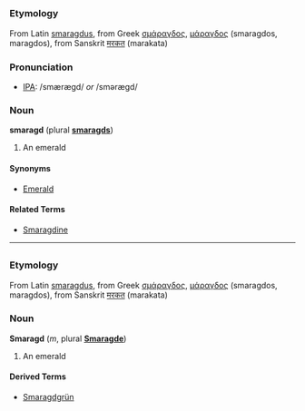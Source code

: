 =={{en}}==
===Etymology===
From Latin [[smaragdus]], from Greek [[σμάραγδος]], [[μάραγδος]] (smaragdos, maragdos), from Sanskrit [[मरकत]] (marakata)

===Pronunciation===
* [[IPA]]: /smærægd/ ''or'' /smərægd/

===Noun===
'''smaragd''' (plural '''[[smaragds]]''')
# An emerald

====Synonyms====
* [[Emerald]]

====Related Terms====
* [[Smaragdine]]

----

=={{de}}==
===Etymology===
From Latin [[smaragdus]], from Greek [[σμάραγδος]], [[μάραγδος]] (smaragdos, maragdos), from Sanskrit [[मरकत]] (marakata)

===Noun===
'''Smaragd''' (''m'', plural '''[[Smaragde]]''')
# An emerald

====Derived Terms====
* [[Smaragdgrün]]